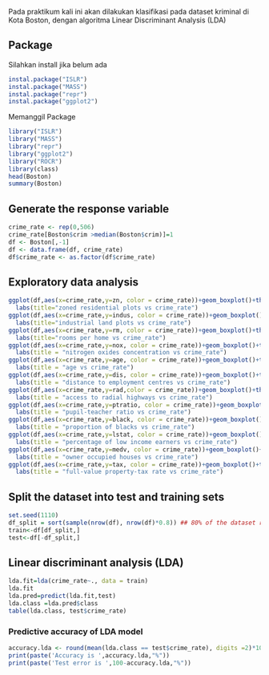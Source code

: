 Pada praktikum kali ini akan dilakukan klasifikasi pada dataset kriminal di Kota Boston, dengan algoritma  Linear Discriminant Analysis (LDA)

## Package

Silahkan install jika belum ada


```{r eval=FALSE}
instal.package("ISLR")
instal.package("MASS")
instal.package("repr")
instal.package("ggplot2")
```

Memanggil Package

```{r message=FALSE}
library("ISLR")
library("MASS")
library("repr")
library("ggplot2")
library("ROCR")
library(class)
head(Boston)
summary(Boston)
```

## Generate the response variable


```{r}
crime_rate <- rep(0,506)
crime_rate[Boston$crim >median(Boston$crim)]=1
df <- Boston[,-1]
df <- data.frame(df, crime_rate)
df$crime_rate <- as.factor(df$crime_rate)
```

## Exploratory data analysis
```{r}
ggplot(df,aes(x=crime_rate,y=zn, color = crime_rate))+geom_boxplot()+theme_classic()+ 
  labs(title="zoned residential plots vs crime_rate")
ggplot(df,aes(x=crime_rate,y=indus, color = crime_rate))+geom_boxplot()+theme_classic()+
  labs(title="industrial land plots vs crime_rate")
ggplot(df,aes(x=crime_rate,y=rm, color = crime_rate))+geom_boxplot()+theme_classic()+
  labs(title="rooms per home vs crime_rate")
ggplot(df,aes(x=crime_rate,y=nox, color = crime_rate))+geom_boxplot()+theme_classic()+
  labs(title = "nitrogen oxides concentration vs crime_rate")
ggplot(df,aes(x=crime_rate,y=age, color = crime_rate))+geom_boxplot()+theme_classic()+
  labs(title = "age vs crime_rate")
ggplot(df,aes(x=crime_rate,y=dis, color = crime_rate))+geom_boxplot()+theme_classic()+
  labs(title = "distance to employment centres vs crime_rate")
ggplot(df,aes(x=crime_rate,y=rad,color = crime_rate))+geom_boxplot()+theme_classic() +
  labs(title = "access to radial highways vs crime_rate")
ggplot(df,aes(x=crime_rate,y=ptratio, color = crime_rate))+geom_boxplot()+theme_classic()+
  labs(title = "pupil-teacher ratio vs crime_rate")
ggplot(df,aes(x=crime_rate,y=black, color = crime_rate))+geom_boxplot()+theme_classic() +
  labs(title = "proportion of blacks vs crime_rate")
ggplot(df,aes(x=crime_rate,y=lstat, color = crime_rate))+geom_boxplot()+theme_classic()+
  labs(title = "percentage of low income earners vs crime_rate")
ggplot(df,aes(x=crime_rate,y=medv, color = crime_rate))+geom_boxplot()+theme_classic()+
  labs(title = "owner occupied houses vs crime_rate")
ggplot(df,aes(x=crime_rate,y=tax, color = crime_rate))+geom_boxplot()+theme_classic()+
  labs(title = "full-value property-tax rate vs crime_rate")
```

## Split the dataset into test and training sets

```{r}
set.seed(1110)
df_split = sort(sample(nrow(df), nrow(df)*0.8)) ## 80% of the dataset randomly selected
train<-df[df_split,]
test<-df[-df_split,]
```



## Linear discriminant analysis (LDA)

```{r}
lda.fit=lda(crime_rate~., data = train)
lda.fit
lda.pred=predict(lda.fit,test)
lda.class =lda.pred$class
table(lda.class, test$crime_rate)
```

### Predictive accuracy of LDA model

```{r}
accuracy.lda <- round(mean(lda.class == test$crime_rate), digits =2)*100
print(paste('Accuracy is ',accuracy.lda,"%"))
print(paste('Test error is ',100-accuracy.lda,"%"))
```


